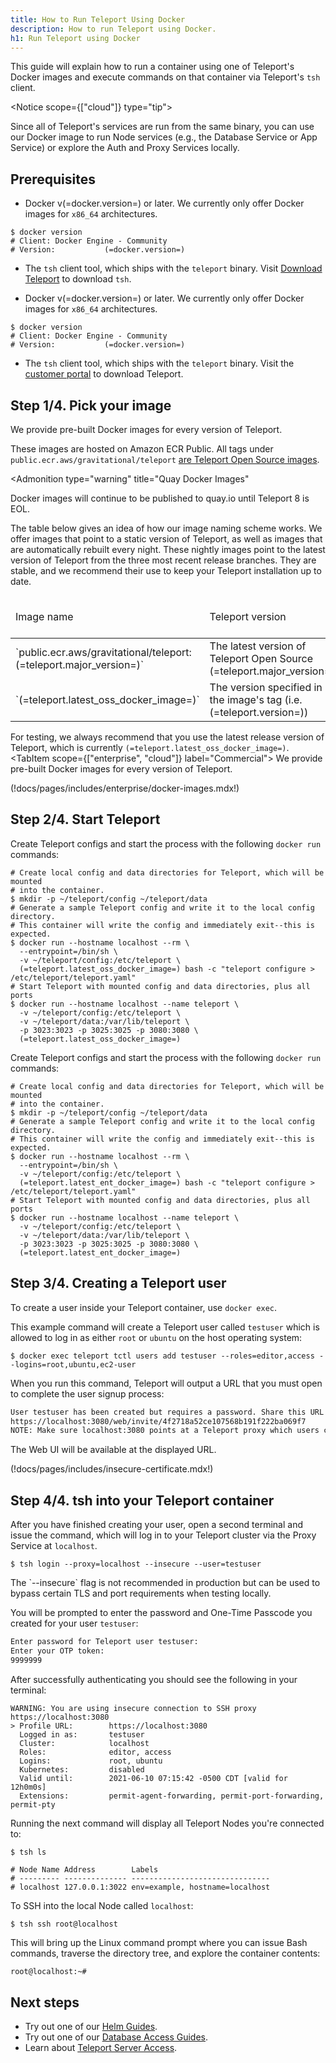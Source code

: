 ```yaml
---
title: How to Run Teleport Using Docker
description: How to run Teleport using Docker.
h1: Run Teleport using Docker
---
```


This guide will explain how to run a container using one of Teleport's Docker
images and execute commands on that container via Teleport's `tsh` client.

<Notice scope={["cloud"]} type="tip">

Since all of Teleport's services are run from the same binary, you can
use our Docker image to run Node services (e.g., the Database Service or App
Service) or explore the Auth and Proxy Services locally.

</Notice>

## Prerequisites

<Tabs>
<TabItem scope={["oss"]} label="Open Source">

- Docker v(=docker.version=) or later. We currently only offer Docker images for
  `x86_64` architectures.

```code
$ docker version
# Client: Docker Engine - Community
# Version:           (=docker.version=)
```

- The `tsh` client tool, which ships with the `teleport` binary. Visit [Download Teleport](/teleport/download/) to download `tsh`.

</TabItem>
<TabItem scope={["cloud", "enterprise"]} label="Commercial">

- Docker v(=docker.version=) or later. We currently only offer Docker images for
  `x86_64` architectures.

```code
$ docker version
# Client: Docker Engine - Community
# Version:           (=docker.version=)
```

- The `tsh` client tool, which ships with the `teleport` binary. Visit the [customer portal](https://dashboard.gravitational.com/web/login) to download Teleport.

</TabItem>
</Tabs>

## Step 1/4. Pick your image

<Tabs>
<TabItem scope={["oss"]} label="Open Source">
We provide pre-built Docker images for every version of Teleport.

These images are hosted on Amazon ECR Public. All tags under `public.ecr.aws/gravitational/teleport` [are Teleport Open Source images](https://gallery.ecr.aws/gravitational/teleport).

<Admonition
  type="warning"
  title="Quay Docker Images"
>
Docker images will continue to be published to quay.io until Teleport 8 is EOL.
</Admonition>

The table below gives an idea of how our image naming scheme works. We offer images that
point to a static version of Teleport, as well as images that are automatically rebuilt
every night. These nightly images point to the latest version of Teleport from the
three most recent release branches. They are stable, and we recommend their use to
keep your Teleport installation up to date.

<table>
 <thead>
   <tr><td>Image name</td><td>Teleport version</td><td>Image automatically updated?</td><td>Image base</td></tr>
 </thead>
 <tbody>
   <tr><td>`public.ecr.aws/gravitational/teleport:(=teleport.major_version=)`</td><td>The latest version of Teleport Open Source (=teleport.major_version=)</td><td>Yes</td><td>[Ubuntu 20.04](https://hub.docker.com/\_/ubuntu)</td></tr>
   <tr><td>`(=teleport.latest_oss_docker_image=)`</td><td>The version specified in the image's tag (i.e. (=teleport.version=))</td><td>No</td><td>[Ubuntu 20.04](https://hub.docker.com/\_/ubuntu)</td></tr> 
 </tbody>
</table>

For testing, we always recommend that you use the latest release version of Teleport, which is currently `(=teleport.latest_oss_docker_image=)`.
</TabItem>
<TabItem scope={["enterprise", "cloud"]} label="Commercial">
We provide pre-built Docker images for every version of Teleport.

(!docs/pages/includes/enterprise/docker-images.mdx!)

</TabItem>
</Tabs>

## Step 2/4. Start Teleport

<Tabs>
<TabItem scope={["oss"]} label="Open Source">

Create Teleport configs and start the process with the following `docker run` commands:

```code
# Create local config and data directories for Teleport, which will be mounted
# into the container.
$ mkdir -p ~/teleport/config ~/teleport/data
# Generate a sample Teleport config and write it to the local config directory.
# This container will write the config and immediately exit--this is expected.
$ docker run --hostname localhost --rm \
  --entrypoint=/bin/sh \
  -v ~/teleport/config:/etc/teleport \
  (=teleport.latest_oss_docker_image=) bash -c "teleport configure > /etc/teleport/teleport.yaml"
# Start Teleport with mounted config and data directories, plus all ports
$ docker run --hostname localhost --name teleport \
  -v ~/teleport/config:/etc/teleport \
  -v ~/teleport/data:/var/lib/teleport \
  -p 3023:3023 -p 3025:3025 -p 3080:3080 \
  (=teleport.latest_oss_docker_image=)
```

</TabItem>
<TabItem scope={["enterprise", "cloud"]} label="Commercial">

Create Teleport configs and start the process with the following `docker run` commands:

```code
# Create local config and data directories for Teleport, which will be mounted
# into the container.
$ mkdir -p ~/teleport/config ~/teleport/data
# Generate a sample Teleport config and write it to the local config directory.
# This container will write the config and immediately exit--this is expected.
$ docker run --hostname localhost --rm \
  --entrypoint=/bin/sh \
  -v ~/teleport/config:/etc/teleport \
  (=teleport.latest_ent_docker_image=) bash -c "teleport configure > /etc/teleport/teleport.yaml"
# Start Teleport with mounted config and data directories, plus all ports
$ docker run --hostname localhost --name teleport \
  -v ~/teleport/config:/etc/teleport \
  -v ~/teleport/data:/var/lib/teleport \
  -p 3023:3023 -p 3025:3025 -p 3080:3080 \
  (=teleport.latest_ent_docker_image=)
```

</TabItem>
</Tabs>

## Step 3/4. Creating a Teleport user

To create a user inside your Teleport container, use `docker exec`.

This example command will create a Teleport user called `testuser` which is allowed to log in as either `root` or `ubuntu` on the host operating system:

```code
$ docker exec teleport tctl users add testuser --roles=editor,access --logins=root,ubuntu,ec2-user
```

When you run this command, Teleport will output a URL that you must open to complete the user signup process:

```txt
User testuser has been created but requires a password. Share this URL with the user to complete user setup, link is valid for 1h0m0s:
https://localhost:3080/web/invite/4f2718a52ce107568b191f222ba069f7
NOTE: Make sure localhost:3080 points at a Teleport proxy which users can access.
```

The Web UI will be available at the displayed URL.

(!docs/pages/includes/insecure-certificate.mdx!)

## Step 4/4. tsh into your Teleport container

After you have finished creating your user, open a second terminal and issue the
command, which will log in to your Teleport cluster via the Proxy Service at
`localhost`.

```code
$ tsh login --proxy=localhost --insecure --user=testuser
```

<Admonition type="note" title="Note">
  The `--insecure` flag is not recommended in production but can be used to bypass certain TLS and port requirements when testing locally.
</Admonition>

You will be prompted to enter the password and One-Time Passcode you created for your user `testuser`:

```txt
Enter password for Teleport user testuser:
Enter your OTP token:
9999999
```

After successfully authenticating you should see the following in your terminal:

```
WARNING: You are using insecure connection to SSH proxy https://localhost:3080
> Profile URL:        https://localhost:3080
  Logged in as:       testuser
  Cluster:            localhost
  Roles:              editor, access
  Logins:             root, ubuntu
  Kubernetes:         disabled
  Valid until:        2021-06-10 07:15:42 -0500 CDT [valid for 12h0m0s]
  Extensions:         permit-agent-forwarding, permit-port-forwarding, permit-pty
```

Running the next command will display all Teleport Nodes you're connected to:

```code
$ tsh ls

# Node Name Address        Labels                          
# --------- -------------- ------------------------------- 
# localhost 127.0.0.1:3022 env=example, hostname=localhost 
```

To SSH into the local Node called `localhost`:

```code
$ tsh ssh root@localhost
```

This will bring up the Linux command prompt where you can issue Bash commands, traverse the directory tree, and explore the container contents:

```txt
root@localhost:~# 
```

## Next steps

- Try out one of our [Helm Guides](../../setup/helm-deployments.mdx).
- Try out one of our [Database Access Guides](../../database-access/guides.mdx).
- Learn about [Teleport Server Access](../../server-access/introduction.mdx).
